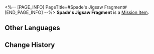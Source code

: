<%-- [PAGE_INFO]
PageTitle=#Spade's Jigsaw Fragment#
[END_PAGE_INFO] --%>
{{Item Infobox
|id          = 140472
|image       = Item Spade's Jigsaw Fragment.png
|type        = Mission Item
|invCategory = Missions
|rarity      = 3
|effect      = 
|description = This fragment appears to have been a part of a certain Dream Jigsaw.<br />You can feel from it a mixture of yearning and anticipation for the future.
}}
'''Spade's Jigsaw Fragment''' is a [[Mission Item]].

==Other Languages==
{{Other Languages
|en   = Spade's Jigsaw Fragment
|zhs  = 黑桃的筑梦碎片
|zht  = 黑桃的築夢碎片
|ja   = スペードのドリームメイクパズルの欠片
|ko   = 스페이드의 꿈 건축 조각
|es   = Fragmento del rompecabezas de Picas
|fr   = Fragment émotionnel d'As de pique
|ru   = Фрагмент мозаики Вини
|th   = ชิ้นส่วนสร้างฝันของโพดำ
|vi   = Mảnh Ghép Xây Mộng của Quân Bích
|de   = Piks Puzzleteil
|id   = Serpihan Mimpi Spade
|pt   = Fragmento de Quebra-Cabeça do Espada
}}

==Change History==
{{Change History|2.1}}